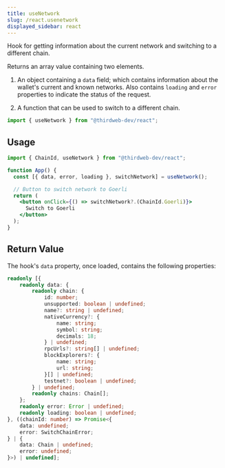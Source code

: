 ```yaml
---
title: useNetwork
slug: /react.usenetwork
displayed_sidebar: react
---
```



Hook for getting information about the current network and switching to a different chain.

Returns an array value containing two elements.

1. An object containing a `data` field; which contains information about the wallet's current and known networks.
   Also contains `loading` and `error` properties to indicate the status of the request.

2. A function that can be used to switch to a different chain.

```jsx
import { useNetwork } from "@thirdweb-dev/react";
```

## Usage

```jsx
import { ChainId, useNetwork } from "@thirdweb-dev/react";

function App() {
  const [{ data, error, loading }, switchNetwork] = useNetwork();

  // Button to switch network to Goerli
  return (
    <button onClick={() => switchNetwork?.(ChainId.Goerli)}>
      Switch to Goerli
    </button>
  );
}
```

## Return Value

The hook's `data` property, once loaded, contains the following properties:

```ts
readonly [{
    readonly data: {
        readonly chain: {
            id: number;
            unsupported: boolean | undefined;
            name?: string | undefined;
            nativeCurrency?: {
                name: string;
                symbol: string;
                decimals: 18;
            } | undefined;
            rpcUrls?: string[] | undefined;
            blockExplorers?: {
                name: string;
                url: string;
            }[] | undefined;
            testnet?: boolean | undefined;
        } | undefined;
        readonly chains: Chain[];
    };
    readonly error: Error | undefined;
    readonly loading: boolean | undefined;
}, ((chainId: number) => Promise<{
    data: undefined;
    error: SwitchChainError;
} | {
    data: Chain | undefined;
    error: undefined;
}>) | undefined];
```
